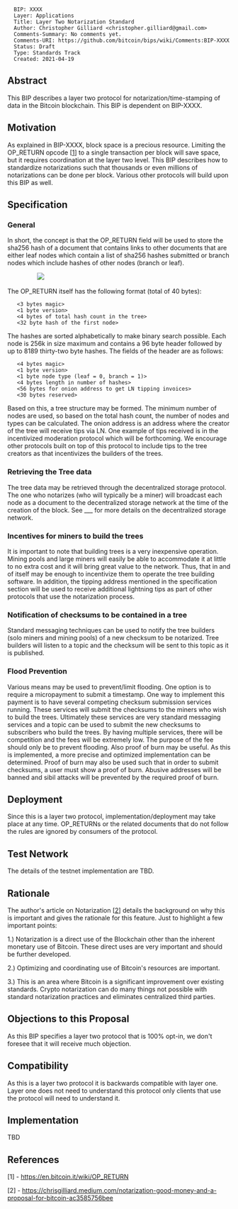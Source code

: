 <pre>
  BIP: XXXX
  Layer: Applications
  Title: Layer Two Notarization Standard
  Author: Christopher Gilliard <christopher.gilliard@gmail.com>
  Comments-Summary: No comments yet.
  Comments-URI: https://github.com/bitcoin/bips/wiki/Comments:BIP-XXXX
  Status: Draft
  Type: Standards Track
  Created: 2021-04-19
</pre>

==Abstract==

This BIP describes a layer two protocol for notarization/time-stamping of data in the Bitcoin blockchain. This BIP is dependent on BIP-XXXX.

==Motivation==

As explained in BIP-XXXX, block space is a precious resource. Limiting the OP_RETURN opcode [<a href="#references">1</a>] to a single transaction per block will save space, but it requires coordination at the layer two level. This BIP describes how to standardize notarizations such that thousands or even millions of notarizations can be done per block. Various other protocols will build upon this BIP as well.

==Specification==

===General===

In short, the concept is that the OP_RETURN field will be used to store the sha256 hash of a document that contains links to other documents that are either leaf nodes which contain a list of sha256 hashes submitted or branch nodes which include hashes of other nodes (branch or leaf).

&nbsp;&nbsp;&nbsp;&nbsp;&nbsp;&nbsp;&nbsp;&nbsp;&nbsp;&nbsp;&nbsp;&nbsp;&nbsp;&nbsp;&nbsp;&nbsp;&nbsp;<img src="bip-XXXX/diagram1.png">

The OP_RETURN itself has the following format (total of 40 bytes):

    <3 bytes magic>
    <1 byte version>
    <4 bytes of total hash count in the tree>
    <32 byte hash of the first node>

The hashes are sorted alphabetically to make binary search possible. Each node is 256k in size maximum and contains a 96 byte header followed by up to 8189 thirty-two byte hashes. The fields of the header are as follows:

    <4 bytes magic>
    <1 byte version>
    <1 byte node type (leaf = 0, branch = 1)>
    <4 bytes length in number of hashes>
    <56 bytes for onion address to get LN tipping invoices>
    <30 bytes reserved>

Based on this, a tree structure may be formed. The minimum number of nodes are used, so based on the total hash count, the number of nodes and types can be calculated. The onion address is an address where the creator of the tree will receive tips via LN. One example of tips received is in the incentivized moderation protocol which will be forthcoming. We encourage other protocols built on top of this protocol to include tips to the tree creators as that incentivizes the builders of the trees.

===Retrieving the Tree data===

The tree data may be retrieved through the decentralized storage protocol. The one who notarizes (who will typically be a miner) will broadcast each node as a document to the decentralized storage network at the time of the creation of the block. See ___ for more details on the decentralized storage network.

===Incentives for miners to build the trees===

It is important to note that building trees is a very inexpensive operation. Mining pools and large miners will easily be able to accommodate it at little to no extra cost and it will bring great value to the network. Thus, that in and of itself may be enough to incentivize them to operate the tree building software. In addition, the tipping address mentioned in the specification section will be used to receive additional lightning tips as part of other protocols that use the notarization process.

===Notification of checksums to be contained in a tree===

Standard messaging techniques can be used to notify the tree builders (solo miners and mining pools) of a new checksum to be notarized. Tree builders will listen to a topic and the checksum will be sent to this topic as it is published.

===Flood Prevention===

Various means may be used to prevent/limit flooding. One option is to require a micropayment to submit a timestamp. One way to implement this payment is to have several competing checksum submission services running. These services will submit the checksums to the miners who wish to build the trees. Ultimately these services are very standard messaging services and a topic can be used to submit the new checksums to subscribers who build the trees. By having multiple services, there will be competition and the fees will be extremely low. The purpose of the fee should only be to prevent flooding. Also proof of burn may be useful. As this is implemented, a more precise and optimized implementation can be determined. Proof of burn may also be used such that in order to submit checksums, a user must show a proof of burn. Abusive addresses will be banned and sibil attacks will be prevented by the required proof of burn.

==Deployment==

Since this is a layer two protocol, implementation/deployment may take place at any time. OP_RETURNs or the related documents that do not follow the rules are ignored by consumers of the protocol.

==Test Network==

The details of the testnet implementation are TBD.

==Rationale==

The author's article on Notarization [<a href="#references">2</a>] details the background on why this is important and gives the rationale for this feature. Just to highlight a few important points:

1.) Notarization is a direct use of the Blockchain other than the inherent monetary use of Bitcoin. These direct uses are very important and should be further developed.

2.) Optimizing and coordinating use of Bitcoin's resources are important.

3.) This is an area where Bitcoin is a significant improvement over existing standards. Crypto notarization can do many things not possible with standard notarization practices and eliminates centralized third parties.

==Objections to this Proposal==

As this BIP specifies a layer two protocol that is 100% opt-in, we don't foresee that it will receive much objection.

==Compatibility==

As this is a layer two protocol it is backwards compatible with layer one. Layer one does not need to understand this protocol only clients that use the protocol will need to understand it.

==Implementation==

TBD

==References==

[1] - https://en.bitcoin.it/wiki/OP_RETURN

[2] - https://chrisgilliard.medium.com/notarization-good-money-and-a-proposal-for-bitcoin-ac3585756bee

